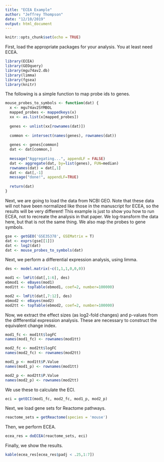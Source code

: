 ```yaml
---
title: "ECEA Example"
author: "Jeffrey Thompson"
date: "12/10/2019"
output: html_document
---
```


```r
knitr::opts_chunk$set(echo = TRUE)
```

First, load the appropriate packages for your analysis. You at least need ECEA.

```r
library(ECEA)
library(GEOquery)
library(mgu74av2.db)
library(limma)
library(fgsea)
library(knitr)
```

The following is a simple function to map probe ids to genes.

```r
mouse_probes_to_symbols <- function(dat) {
  x <- mgu74av2SYMBOL
  mapped_probes <- mappedkeys(x)
  xx <- as.list(x[mapped_probes])
  
  genes <- unlist(xx[rownames(dat)])
  
  common <- intersect(names(genes), rownames(dat))
  
  genes <- genes[common]
  dat <- dat[common,]
  
  message("Aggregating...", appendLF = FALSE)
  dat <- aggregate(dat, by=list(genes), FUN=median)
  rownames(dat) = dat[,1]
  dat <- dat[,-1]
  message("done!", appendLF=TRUE)
  
  return(dat)
}
```

Next, we are going to load the data from NCBI GEO. Note that these data will not have been normalized like those in the manuscript for ECEA, so the results will be very different! This example is just to show you how to run ECEA, not to recreate the analysis in that paper. We log-transform the data here, but that is not the same thing. We also map the probes to gene symbols.

```r
gse <- getGEO('GSE35378', GSEMatrix = T)
dat <- exprs(gse[[1]])
dat <- log2(dat)
dat <- mouse_probes_to_symbols(dat)
```

Next, we perform a differential expression analysis, using limma.

```r
des <- model.matrix(~c(1,1,1,0,0,0))

mod1 <- lmFit(dat[,1:6], des)
ebmod1 <- eBayes(mod1)
mod1tt <- topTable(ebmod1, coef=2, number=100000)

mod2 <- lmFit(dat[,7:12], des)
ebmod2 <- eBayes(mod2)
mod2tt <- topTable(ebmod2, coef=2, number=100000)
```

Now, we extract the effect sizes (as log2-fold changes) and p-values from the diffferential expression analysis. These are necessary to construct the equivalent change index.

```r
mod1_fc <- mod1tt$logFC
names(mod1_fc) <- rownames(mod1tt)

mod2_fc <- mod2tt$logFC
names(mod2_fc) <- rownames(mod2tt)

mod1_p <- mod1tt$P.Value
names(mod1_p) <- rownames(mod1tt)

mod2_p <- mod2tt$P.Value
names(mod2_p) <- rownames(mod2tt)
```

We use these to calculate the ECI.

```r
eci = getECI(mod1_fc, mod2_fc, mod1_p, mod2_p)
```

Next, we load gene sets for Reactome pathways.

```r
reactome_sets = getReactome(species = 'mouse')
```

Then, we perform ECEA.

```r
ecea_res = doECEA(reactome_sets, eci)
```

Finally, we show the results.

```r
kable(ecea_res[ecea_res$padj < .25,1:7])
```
